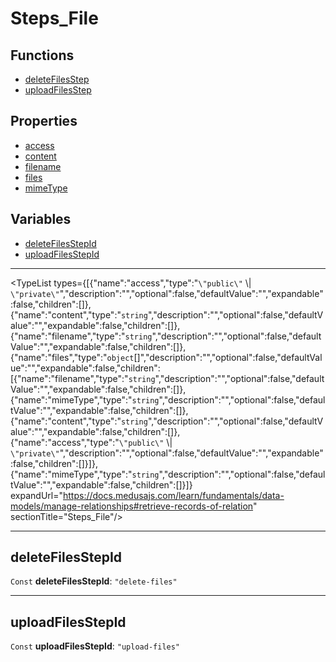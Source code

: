 
# Steps\_File

## Functions

- [deleteFilesStep](../functions/core_flows.deleteFilesStep/page.mdx)
- [uploadFilesStep](../functions/core_flows.uploadFilesStep/page.mdx)

## Properties

- [access](undefined)
- [content](undefined)
- [filename](undefined)
- [files](undefined)
- [mimeType](undefined)

## Variables

- [deleteFilesStepId](../../modules/core_flows/page.mdx#deletefilesstepid)
- [uploadFilesStepId](../../modules/core_flows/page.mdx#uploadfilesstepid)

___

<TypeList types={[{"name":"access","type":"`\"public\"` \\| `\"private\"`","description":"","optional":false,"defaultValue":"","expandable":false,"children":[]},{"name":"content","type":"`string`","description":"","optional":false,"defaultValue":"","expandable":false,"children":[]},{"name":"filename","type":"`string`","description":"","optional":false,"defaultValue":"","expandable":false,"children":[]},{"name":"files","type":"`object`[]","description":"","optional":false,"defaultValue":"","expandable":false,"children":[{"name":"filename","type":"`string`","description":"","optional":false,"defaultValue":"","expandable":false,"children":[]},{"name":"mimeType","type":"`string`","description":"","optional":false,"defaultValue":"","expandable":false,"children":[]},{"name":"content","type":"`string`","description":"","optional":false,"defaultValue":"","expandable":false,"children":[]},{"name":"access","type":"`\"public\"` \\| `\"private\"`","description":"","optional":false,"defaultValue":"","expandable":false,"children":[]}]},{"name":"mimeType","type":"`string`","description":"","optional":false,"defaultValue":"","expandable":false,"children":[]}]} expandUrl="https://docs.medusajs.com/learn/fundamentals/data-models/manage-relationships#retrieve-records-of-relation" sectionTitle="Steps_File"/>

___

## deleteFilesStepId

 `Const` **deleteFilesStepId**: `"delete-files"`

___

## uploadFilesStepId

 `Const` **uploadFilesStepId**: `"upload-files"`
